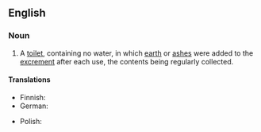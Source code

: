 ==English==

===Noun===
{{en-noun}}

# A [[toilet]], containing no water, in which [[earth]] or [[ash]]es were added to the [[excrement]] after each use, the contents being regularly collected.
#: {{syn|en|earth closet}}
#: {{cot|en|water closet}}

====Translations====
{{trans-top}}
* Finnish: {{t+|fi|kuivakäymälä}}
* German: {{t+|de|Trockenklosett|n}}
{{trans-mid}}
* Polish: {{t|pl|sucha toaleta|f}}
{{trans-bottom}}